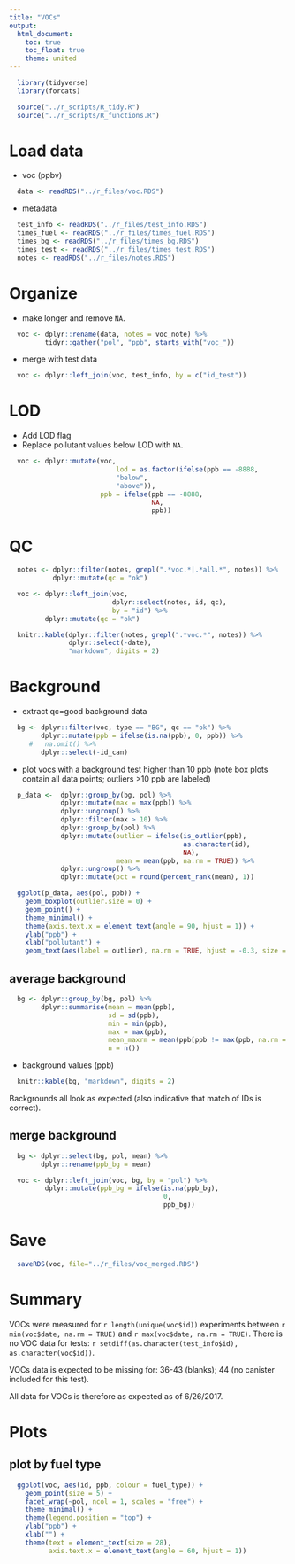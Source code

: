 ```yaml
---
title: "VOCs"
output:
  html_document:
    toc: true
    toc_float: true
    theme: united
---
```


```r
  library(tidyverse)
  library(forcats)
```

```r
  source("../r_scripts/R_tidy.R")
  source("../r_scripts/R_functions.R")
```

# Load data

 * voc (ppbv)

```r
  data <- readRDS("../r_files/voc.RDS")
```

* metadata

```r
  test_info <- readRDS("../r_files/test_info.RDS")
  times_fuel <- readRDS("../r_files/times_fuel.RDS")
  times_bg <- readRDS("../r_files/times_bg.RDS")
  times_test <- readRDS("../r_files/times_test.RDS")
  notes <- readRDS("../r_files/notes.RDS")
```

# Organize

* make longer and remove `NA`.

```r
  voc <- dplyr::rename(data, notes = voc_note) %>%
         tidyr::gather("pol", "ppb", starts_with("voc_"))
```

* merge with test data

```r
  voc <- dplyr::left_join(voc, test_info, by = c("id_test"))
```

# LOD

* Add LOD flag
* Replace pollutant values below LOD with `NA`.

```r
  voc <- dplyr::mutate(voc,
                           lod = as.factor(ifelse(ppb == -8888,
                           "below",
                           "above")),
                       ppb = ifelse(ppb == -8888,
                                    NA,
                                    ppb))
```

# QC

```r
  notes <- dplyr::filter(notes, grepl(".*voc.*|.*all.*", notes)) %>%
           dplyr::mutate(qc = "ok")
```

```r
  voc <- dplyr::left_join(voc,
                          dplyr::select(notes, id, qc),
                          by = "id") %>%
         dplyr::mutate(qc = "ok")
```

```r
  knitr::kable(dplyr::filter(notes, grepl(".*voc.*", notes)) %>%
               dplyr::select(-date),
               "markdown", digits = 2)
```

# Background

* extract qc=good background data

```r
  bg <- dplyr::filter(voc, type == "BG", qc == "ok") %>%
        dplyr::mutate(ppb = ifelse(is.na(ppb), 0, ppb)) %>%
     #   na.omit() %>%
        dplyr::select(-id_can)
```

* plot vocs with a background test higher than 10 ppb (note box plots contain all data points; outliers >10 ppb are labeled)

```r
  p_data <-  dplyr::group_by(bg, pol) %>%
             dplyr::mutate(max = max(ppb)) %>%
             dplyr::ungroup() %>%
             dplyr::filter(max > 10) %>%
             dplyr::group_by(pol) %>%
             dplyr::mutate(outlier = ifelse(is_outlier(ppb),
                                            as.character(id),
                                            NA),
                           mean = mean(ppb, na.rm = TRUE)) %>%
             dplyr::ungroup() %>%
             dplyr::mutate(pct = round(percent_rank(mean), 1))

  ggplot(p_data, aes(pol, ppb)) +
    geom_boxplot(outlier.size = 0) +
    geom_point() +
    theme_minimal() +
    theme(axis.text.x = element_text(angle = 90, hjust = 1)) +
    ylab("ppb") +
    xlab("pollutant") +
    geom_text(aes(label = outlier), na.rm = TRUE, hjust = -0.3, size = 4)

```

## average background

```r
  bg <- dplyr::group_by(bg, pol) %>%
        dplyr::summarise(mean = mean(ppb),
                         sd = sd(ppb),
                         min = min(ppb),
                         max = max(ppb),
                         mean_maxrm = mean(ppb[ppb != max(ppb, na.rm = TRUE)]),
                         n = n())
```

* background values (ppb)

```r
  knitr::kable(bg, "markdown", digits = 2)
```

Backgrounds all look as expected (also indicative that match of IDs is correct). 

## merge background

```r
  bg <- dplyr::select(bg, pol, mean) %>%
        dplyr::rename(ppb_bg = mean)

  voc <- dplyr::left_join(voc, bg, by = "pol") %>%
         dplyr::mutate(ppb_bg = ifelse(is.na(ppb_bg), 
                                       0,
                                       ppb_bg))
```

# Save

```r
  saveRDS(voc, file="../r_files/voc_merged.RDS")
```

# Summary

VOCs were measured for `r length(unique(voc$id))` experiments between `r min(voc$date, na.rm = TRUE)` and `r max(voc$date, na.rm = TRUE)`. There is no VOC data for tests: `r setdiff(as.character(test_info$id), as.character(voc$id))`.

VOCs data is expected to be missing for: 36-43 (blanks); 44 (no canister included for this test).

All data for VOCs is therefore as expected as of 6/26/2017. 

# Plots

## plot by fuel type

```r
  ggplot(voc, aes(id, ppb, colour = fuel_type)) +
    geom_point(size = 5) +
    facet_wrap(~pol, ncol = 1, scales = "free") +
    theme_minimal() +
    theme(legend.position = "top") +
    ylab("ppb") +
    xlab("") +
    theme(text = element_text(size = 28),
          axis.text.x = element_text(angle = 60, hjust = 1))
```
